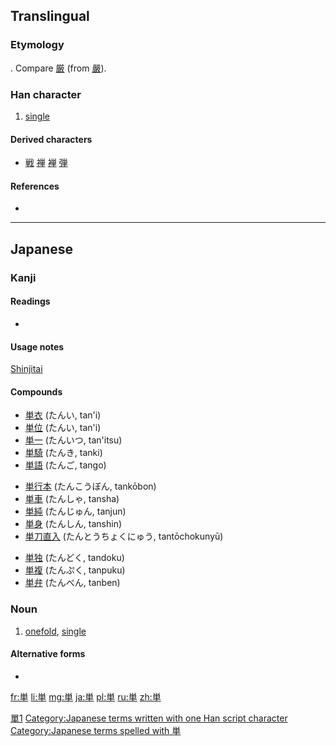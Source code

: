 {{also|單|单}}
==Translingual==
{{ja-forms|単|[[单]]|[[單]]}}

===Etymology===
{{Han simp|單}}. Compare [[厳]] (from [[嚴]]).

===Han character===
{{Han char|rn=24|rad=十|as=07|sn=9|four=|canj=火田十 (FWJ)}}

# [[single]]

====Derived characters====
* [[戦]] [[禅]] [[褝]] [[弾]]

====References====
* {{Han ref|kx=0157.051|dkj=02752|dj=0360.020|hdz=10047.031|uh=5358|ud=21336}}

----

==Japanese==

===Kanji===
{{ja-kanji|grade=4|rs=十07}}

====Readings====
* {{ja-readings|on=[[たん]] (tan)|kun=[[ひとえ]] (hitoe)}}

====Usage notes====
[[shinjitai|Shinjitai]]

====Compounds====
{{top3}}
* [[単衣]] (たんい, tan'i)
* [[単位]] (たんい, tan'i)
* [[単一]] (たんいつ, tan'itsu)
* [[単騎]] (たんき, tanki)
* [[単語]] (たんご, tango)
{{mid3}}
* [[単行本]] (たんこうぼん, tankōbon)
* [[単車]] (たんしゃ, tansha)
* [[単純]] (たんじゅん, tanjun)
* [[単身]] (たんしん, tanshin)
* [[単刀直入]] (たんとうちょくにゅう, tantōchokunyū)
{{mid3}}
* [[単独]] (たんどく, tandoku)
* [[単複]] (たんぷく, tanpuku)
* [[単弁]] (たんべん, tanben)
{{bottom}}
[[Category:CJKV characters simplified differently in Japan and China|單1]]

===Noun===
{{ja-noun|k|hira=ひとえ|rom=hitoe}} 

# [[onefold]], [[single]]

====Alternative forms====
* {{l|ja|一重}}

[[Category:Japanese terms written with one Han script character]]
[[Category:Japanese terms spelled with 単]]

[[fr:単]]
[[li:単]]
[[mg:単]]
[[ja:単]]
[[pl:単]]
[[ru:単]]
[[zh:単]]